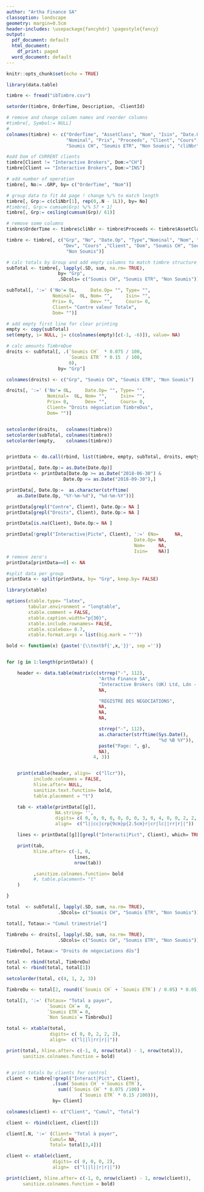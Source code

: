 ```yaml
---
author: "Artha Finance SA"
classoption: landscape
geometry: margin=0.5cm
header-includes: \usepackage{fancyhdr} \pagestyle{fancy}
output:
  pdf_document: default
  html_document:
    df_print: paged
  word_document: default
---
```


```r

knitr::opts_chunk$set(echo = TRUE)

```



```r


library(data.table)

timbre <- fread("ibTimbre.csv")

setorder(timbre, OrderTime, Description, -ClientId)

# remove and change column names and reorder columns
#timbre[, Symbol:= NULL]
# 
colnames(timbre) <- c("OrderTime", "AssetClass", "Nom", "Isin", "Date.Op", "Dev", "Type", 
                      "Nominal", "Prix", "Proceeds", "Client", "Cours", 
                      "Soumis CH", "Soumis ETR", "Non Soumis", "cliNbr")

#add Dom of CURRENT clients
timbre[Client != "Interactive Brokers", Dom:="CH"]
timbre[Client == "Interactive Brokers", Dom:="INS"]

# add number of operation
timbre[, No:= .GRP, by= c("OrderTime", "Nom")] 

# group data to fit A4 page ! change %/% to match length
timbre[, Grp:= c(cliNbr[1], rep(0,.N - 1L)), by= No]
#timbre[, Grp:= cumsum(Grp) %/% 57 + 1]
timbre[, Grp:= ceiling(cumsum(Grp)/ 61)]

# remove some columns
timbre$OrderTime <- timbre$cliNbr <- timbre$Proceeds <- timbre$AssetClass <- NULL

timbre <- timbre[, c("Grp", "No", "Date.Op", "Type","Nominal", "Nom", "Isin", "Prix",
                     "Dev", "Cours" ,"Client", "Dom", "Soumis CH", "Soumis ETR",
                      "Non Soumis")]

# calc totals by Group and add empty columns to match timbre structure
subTotal <- timbre[, lapply(.SD, sum, na.rm= TRUE), 
                   by= "Grp",
                   .SDcols= c("Soumis CH", "Soumis ETR", "Non Soumis")]

subTotal[, ':=' ('No'= 0L,     Date.Op= "", Type= "", 
                 Nominal=  0L, Nom= "",     Isin= "", 
                 Prix= 0,      Dev= "",     Cours= 0, 
                 Client= "Contre valeur Totale", 
                 Dom= "")]

# add empty first line for clear printing
empty <- copy(subTotal)
set(empty, i= NULL, j= c(colnames(empty)[c(-1, -6)]), value= NA)

# calc amounts TimbreDue
droits <- subTotal[, .(`Soumis CH`  * 0.075 / 100,
                       `Soumis ETR` * 0.15  / 100,
                       0), 
                   by= "Grp"]

colnames(droits) <- c("Grp", "Soumis CH", "Soumis ETR", "Non Soumis")

droits[, ':=' ('No'= 0L,     Date.Op= "", Type= "", 
               Nominal=  0L, Nom= "",     Isin= "", 
               Prix= 0,      Dev= "",     Cours= 0,
               Client= "Droits négociation TimbreDus", 
               Dom= "")]


setcolorder(droits,   colnames(timbre))
setcolorder(subTotal, colnames(timbre))
setcolorder(empty,    colnames(timbre))


printData <- do.call(rbind, list(timbre, empty, subTotal, droits, empty))

printData[, Date.Op:= as.Date(Date.Op)]
printData <- printData[Date.Op >= as.Date("2018-06-30") & 
                     Date.Op <= as.Date("2018-09-30"),]

printData[, Date.Op:=  as.character(strftime(
    as.Date(Date.Op, "%Y-%m-%d"), "%d-%m-%Y"))]

printData[grepl("Contre", Client), Date.Op:= NA ]
printData[grepl("Droits", Client), Date.Op:= NA ]

printData[is.na(Client), Date.Op:= NA ]

printData[!grepl("Interactive|Picte", Client), ':=' (No=      NA,
                                               Date.Op= NA,
                                               Nom=     NA,
                                               Isin=    NA)]
# remove zero's
printData[printData==0] <- NA

#split data per group 
printData <- split(printData, by= "Grp", keep.by= FALSE)


```


```r

library(xtable)

options(xtable.type= "latex",
        tabular.environment = "longtable",
        xtable.comment = FALSE,
        xtable.caption.width="p{30}",
        xtable.include.rownames= FALSE,
        xtable.scalebox= 0.7,
        xtable.format.args = list(big.mark = "'"))

bold <- function(x) {paste('{\\textbf{',x,'}}', sep ='')}


for (g in 1:length(printData)) {

    header <- data.table(matrix(c(strrep("-", 112),
                                  "Artha Finance SA",
                                  "Interactive Brokers (UK) Ltd, Ldn - Pictet, Lux",
                                  NA,

                                  "REGISTRE DES NEGOCIATIONS",
                                  NA,
                                  NA,
                                  NA,

                                  strrep("-", 112),
                                  as.character(strftime(Sys.Date(),
                                                        "%d %B %Y")),
                                  paste("Page: ", g),
                                  NA),
                                4, 3))


    print(xtable(header, align=  c("llcr")),
          include.colnames = FALSE,
          hline.after= NULL,
          sanitize.text.function= bold,
          table.placement = "t")

    tab <- xtable(printData[[g]],
                  NA.string= '',
                  digits= c( 0, 0, 0, 0, 0, 0, 0, 3, 0, 4, 0, 0, 2, 2, 2),
                  align=  c("l||cc|crp{9cm}p{2.5cm}r|cr|lc||rr|r||"))

    lines <- printData[[g]][grepl("Interacti|Pict", Client), which= TRUE]

    print(tab,
          hline.after= c(-1, 0,
                         lines,
                         nrow(tab))

          ,sanitize.colnames.function= bold
          #, table.placement= "t"
    )

}

total  <- subTotal[, lapply(.SD, sum, na.rm= TRUE),
                   .SDcols= c("Soumis CH", "Soumis ETR", "Non Soumis")]

total[, Totaux:= "Cumul trimestriel"]

TimbreDu <- droits[, lapply(.SD, sum, na.rm= TRUE),
                   .SDcols= c("Soumis CH", "Soumis ETR", "Non Soumis")]

TimbreDu[, Totaux:= "Droits de négociations dûs"]

total <- rbind(total, TimbreDu)
total <- rbind(total, total[1])

setcolorder(total, c(4, 1, 2, 3))

TimbreDu <- total[2, round((`Soumis CH` + `Soumis ETR`) / 0.05) * 0.05]

total[3, ':=' (Totaux= "Total a payer",
               `Soumis CH`=  0,
               `Soumis ETR`= 0,
               `Non Soumis`= TimbreDu)]

total <- xtable(total,
                digits= c( 0, 0, 2, 2, 2),
                align=  c("l||l|rr|r||"))

print(total, hline.after= c(-1, 0, nrow(total) - 1, nrow(total)),
      sanitize.colnames.function = bold)


# print totals by clients for control
client <- timbre[!grepl("Interact|Pict", Client), 
                 .(sum(`Soumis CH` +`Soumis ETR`),
                   sum((`Soumis CH` * 0.075 /100) +
                           (`Soumis ETR` * 0.15 /100))), 
                 by= Client]

colnames(client) <- c("Client", "Cumul", "Total")

client <- rbind(client, client[1])

client[.N, ':=' (Client= "Total à payer",
                Cumul= NA,
                Total= total[3,4])]

client <- xtable(client,
                 digits= c( 0, 0, 0, 2),
                 align=  c("l||l||r|r||"))

print(client, hline.after= c(-1, 0, nrow(client) - 1, nrow(client)),
      sanitize.colnames.function = bold)


```


